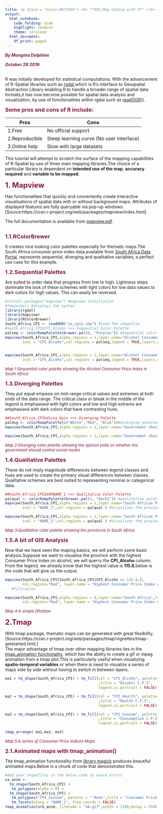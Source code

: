 ```yaml
---
title: <p style = "color:#871946"> <b> **001:Map Coding with R** </b> </p>
output:
  html_notebook:
    code_folding: hide
    highlight: zenburn
    theme: cerulean
  html_document:
    df_print: paged
---
```




<p style = "color:#871946">***By Mongina Dolphine***</p>
<p style = "color:#871946">***October 29 2019***</p>
\
R was initially developed for statistical computations. With the advancement of R-Spatial libraries such as [rgdal](https://cran.r-project.org/web/packages/rgdal/index.html),which is R's interface to Geospatial Abstraction Library enabling R to handle a broader range of spatial data formats,it has now become possible for spatial data analysis and visualization, by use of functionalities within rgdal such as [readOGR()](https://www.rdocumentation.org/packages/rgdal/versions/1.4-6/topics/readOGR).

<p style = "color:#871946"><font size="4"> **Some pros and cons of R include:** 
</font></p>


Pros            | Cons
----            | -----
1.Free          | No official support
2.Reproducible  | Steep learning curve (No user interface)
3.Online help   | Slow with large datasets

This tutorial will attempt to scratch the surface of the mapping capabilities of R-Spatial by use of three main mapping libraries.The choice of a particular library is dependent on **intended use of the map**, **accuracy required** and **variable to be mapped**.\

<p style = "color:#871946"><font size="5"> **1. Mapview** 
</font></p>
Has functionalities that quickly and conveniently create interactive visualisations of spatial data with or without background maps. Attributes of displayed features are fully queryable via pop-up windows.[Source:https://cran.r-project.org/web/packages/mapview/index.html].

The full documentation is available from [mapview.pdf](https://cran.r-project.org/web/packages/mapview/mapview.pdf).\
\
<p style = "color:#871946"><font size="4"> **1.1.RColorBrewer** 
</font></p>
It creates nice looking color palettes especially for thematic maps.The South Africa consumer price index data,available from [South Africa Data Portal](http://southafrica.opendataforafrica.org/user/downloadattachment?id=219440), represents sequential, diverging and qualitative variables, a perfect use case for this example.


<p style = "color:#871946"><font size="4"> **1.2.Sequential Palettes** 
</font></p>
Are suited to order data that progress from low to high. Lightness steps dominate the look of these schemes with light colors for low data values to dark colors for high values. This can easily be reversed.
```r
#install.packages("mapview") #mapview installation
#?mapview() #displays the syntax
library(rgdal)
library(mapview)
library(RColorBrewer)
South_Africa_CPI <- readOGR("za_cpi2.shp") #load the shapefile
#South_Africa_CPI$CPI_Alcoho >>> Sequential Color Palette
palseq <- colorRampPalette(brewer.pal(8, "Purples")) #Sequential color palette
mapview(South_Africa_CPI,alpha.regions = 1,layer.name="Alcohol Consumer Price Index", 
        zcol = "CPI_Alcoho",col.regions = palseq,legend = TRUE,layers.control.pos = "topright") 
 
```

```r
mapview(South_Africa_CPI,alpha.regions = 1,layer.name="Alcohol Consumer Price Index", 
        zcol = "CPI_Alcoho",col.regions = palseq,legend = TRUE,layers.control.pos = "topright") #Visualizes the provinces
```
<p style = "color:#871946"><font size="2"> *Map 1:Sequential color palette showing the Alcohol Consumer Price Index in South Africa* 
</font></p>

<p style = "color:#871946"><font size="4"> **1.3.Diverging Palettes** 
</font></p>
They put equal empasis on mid-range critical values and extremes at both ends of the data range. The critical class or break in the middle of the legend is emphasised with light colors and low and high extrems are emphasised with dark colors that have contrasting hues.

```r
##South_Africa_CPI$divsa_Opin >>> Diverging Palette
paldvg <- colorRampPalette(c("White","Red", "Blue"))#diverging palettes
mapview(South_Africa_CPI,alpha.regions = 1,layer.name="Government should control social media", zcol = "divsa_Opin",col.regions=paldvg) #Visualizes the Opinion polls
```

```r
mapview(South_Africa_CPI,alpha.regions = 1,layer.name="Government should control social media", zcol = "divsa_Opin",col.regions=paldvg)
```

<p style = "color:#871946"><font size="2"> *Map 2:Diverging color palette showing the opinion polls on whether the government should control social media* 
</font></p>
<p style = "color:#871946"><font size="4"> **1.4.Qualitative Palettes** 
</font></p>
These do not imply magnitude differences between legend classes and hues are used to create the primary visual differences between classes. Qualitative schemes are best suited to representing nominal or categorical data.
```r
##South_Africa_CPI$VARNAME_1 >>> Qualitative Color Palette
palqual <- colorRampPalette(brewer.pal(3, "Dark2")) #qualitative palettes
mapview(South_Africa_CPI,alpha.regions = 1,layer.name="South African Provinces", 
        zcol = "NAME_1",col.regions = palqual ) #Visualizes the provinces
```

```r
mapview(South_Africa_CPI,alpha.regions = 1,layer.name="South African Provinces", 
        zcol = "NAME_1",col.regions = palqual ) #Visualizes the provinces
```

<p style = "color:#871946"><font size="2"> *Map 3:Qualitative color palette showing the provinces in South Africa* 
</font></p>

<p style = "color:#871946"><font size="4"> **1.5.A bit of GIS Analysis** 
</font></p>
Now that we have seen the maping basics, we will perform some basic analysis.Suppose we want to visualise the province with the highest Consumer Price Index on alcohol, we will querry the **CPI_Alcoho** column. From the legend, we already know that the highest value is **115.8**,below is the code that will give us the output.

```r
mapview(South_Africa_CPI[South_Africa_CPI$CPI_Alcoho == 115.8,],
        col.regions="Red", layer.name = "Highest Consumer Price Index on Alcohol") + 
   #filtration
```

```r
  
mapview(South_Africa_CPI,alpha.regions = 0,layer.name="South Africa",legend = FALSE) +mapview(South_Africa_CPI[South_Africa_CPI$CPI_Alcoho == 115.8,],
        col.regions="Red", layer.name = "Highest Consumer Price Index on Alcohol") #filtration
```

<p style = "color:#871946"><font size="2"> *Map 4:A simple filtration* 
</font></p>

<p style = "color:#871946"><font size="5"> **2.Tmap** 
</font></p>

With tmap package, thematic maps can be generated with great flexibility. [Source:https://cran.r-project.org/web/packages/tmap/vignettes/tmap-getstarted.html.]\
The major advantage of tmap over other mapping libraries lies in the [tmap_animation functionality](
https://www.rdocumentation.org/packages/tmap/versions/2.3/topics/tmap_animation
), which has the ability to create a gif or mpeg animation from a tmap plot.This is particularly useful when visualizing **spatio-temporal variables** or when there is need to visualize a series of maps side by side without having to switch in between layers.

```r
ma1 = tm_shape(South_Africa_CPI) + tm_fill(col = "CPI_Alcoho", palette = "Reds"
                                           ,title = "Alcohol C.P.I",
                                           legend.is.portrait = FALSE)

ma2 = tm_shape(South_Africa_CPI) + tm_fill(col = "CPI_Health", palette = "Greens"
                                           ,title = "Health C.P.I",
                                           legend.is.portrait = FALSE)

ma3 = tm_shape(South_Africa_CPI) + tm_fill(col = "CPI_Consum", palette = "Blues"
                                           ,title = "Consumption C.P.I",
                                           legend.is.portrait = FALSE)


```

```r
tmap_arrange( ma1,ma2, ma3)
```

<p style = "color:#871946"><font size="2"> *Map 5:A series of Consumer Price Indices Maps* </font></p>

<p style = "color:#871946"><font size="4"> **2.1.Animated maps with tmap_animation()** </font></p>
The tmap_animation functionality from [library magick](https://cran.r-project.org/web/packages/magick/vignettes/intro.html) produces beautiful animated maps.Below is a chunk of code that demonstrates this.

```r
#Add your shapefiles in the below code to avoid errors
sa_anim <- 
  tm_shape(South_Africa_CPI) +
   tm_polygons(alpha = 0) +
  tm_shape(South_Africa_CPI) +
   tm_polygons("CPI_Consum", palette = "-Reds",title = "Consumer Price Index") +
   tm_facets(along = "NAME_1", free.coords = FALSE) 
tmap_animation(urb_anim, filename = "SA.gif",width = 1200,delay = 250)
```











